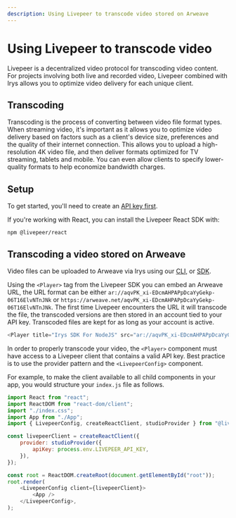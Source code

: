```yaml
---
description: Using Livepeer to transcode video stored on Arweave
---
```


# Using Livepeer to transcode video

Livepeer is a decentralized video protocol for transcoding video content. For projects involving both live and recorded video, Livepeer combined with Irys allows you to optimize video delivery for each unique client.

## Transcoding

Transcoding is the process of converting between video file format types. When streaming video, it's important as it allows you to optimize video delivery based on factors such as a client's device size, preferences and the quality of their internet connection. This allows you to upload a high-resolution 4K video file, and then deliver formats optimized for TV streaming, tablets and mobile. You can even allow clients to specify lower-quality formats to help economize bandwidth charges.

## Setup

To get started, you'll need to create an [API key first](https://docs.livepeer.org/guides/developing/quickstart).

If you're working with React, you can install the Livepeer React SDK with:

```console
npm @livepeer/react
```

## Transcoding a video stored on Arweave

Video files can be uploaded to Arweave via Irys using our [CLI,](/developer-docs/cli) or [SDK](/developer-docs/irys-sdk).

Using the `<Player>` tag from the Livepeer SDK you can embed an Arweave URL, the URL format can be either `ar://aqvPK_xi-EDcmAHPAPpDcaYyGekp-06T16ElvNTnJNk` or `https://arweave.net/aqvPK_xi-EDcmAHPAPpDcaYyGekp-06T16ElvNTnJNk`. The first time Livepeer encounters the URL it will transcode the file, the transcoded versions are then stored in an account tied to your API key. Transcoded files are kept for as long as your account is active.

```js
<Player title="Irys SDK For NodeJS" src="ar://aqvPK_xi-EDcmAHPAPpDcaYyGekp-06T16ElvNTnJNk" autoPlay muted />
```

In order to properly transcode your video, the `<Player>` component must have access to a Livepeer client that contains a valid API key. Best practice is to use the provider pattern and the `<LivepeerConfig>` component.

For example, to make the client available to all child components in your app, you would structure your `index.js` file as follows.

```js
import React from "react";
import ReactDOM from "react-dom/client";
import "./index.css";
import App from "./App";
import { LivepeerConfig, createReactClient, studioProvider } from "@livepeer/react";

const livepeerClient = createReactClient({
	provider: studioProvider({
		apiKey: process.env.LIVEPEER_API_KEY,
	}),
});

const root = ReactDOM.createRoot(document.getElementById("root"));
root.render(
	<LivepeerConfig client={livepeerClient}>
		<App />
	</LivepeerConfig>,
);
```
